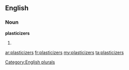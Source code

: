 ==English==

===Noun===
'''plasticizers'''

# {{plural of|[[plasticizer]]}}

[[Category:English plurals]]

[[ar:plasticizers]]
[[fr:plasticizers]]
[[my:plasticizers]]
[[ta:plasticizers]]